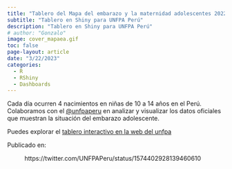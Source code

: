 ```yaml
---
title: "Tablero del Mapa del embarazo y la maternidad adolescentes 2022"
subtitle: "Tablero en Shiny para UNFPA Perú"
description: "Tablero en Shiny para UNFPA Perú"
# author: "Gonzalo"
image: cover_mapaea.gif
toc: false
page-layout: article
date: "3/22/2023"
categories:
  - R
  - RShiny
  - Dashboards
---
```


Cada día ocurren 4 nacimientos en niñas de 10 a 14 años en el Perú. Colaboramos con el [\@unfpaperu](https://twitter.com/UNFPAPeru) en analizar y visualizar los datos oficiales que muestran la situación del embarazo adolescente.

Puedes explorar el [tablero interactivo en la web del unfpa](https://peru.unfpa.org/es/mapa-embarazo-y-maternidad-adolescentes-peru)

Publicado en:

```{=html}


<figure class="wp-block-embed is-type-rich is-provider-twitter wp-block-embed-twitter"><div class="wp-block-embed__wrapper">

https://twitter.com/UNFPAPeru/status/1574402928139460610

</div></figure>
```